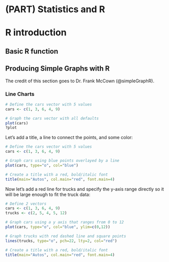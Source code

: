 # (PART) Statistics and R {-}

# R introduction

## Basic R function

## Producing Simple Graphs with R

The credit of this section goes to Dr. Frank McCown (@simpleGraphR). 

### Line Charts

```r
# Define the cars vector with 5 values
cars <- c(1, 3, 6, 4, 9)

# Graph the cars vector with all defaults
plot(cars)
?plot
```


Let's add a title, a line to connect the points, and some color:

```r
# Define the cars vector with 5 values
cars <- c(1, 3, 6, 4, 9)

# Graph cars using blue points overlayed by a line 
plot(cars, type="o", col="blue")

# Create a title with a red, bold/italic font
title(main="Autos", col.main="red", font.main=4)
```

Now let's add a red line for trucks and specify the y-axis range directly so it will be large enough to fit the truck data:


```r
# Define 2 vectors
cars <- c(1, 3, 6, 4, 9)
trucks <- c(2, 5, 4, 5, 12)

# Graph cars using a y axis that ranges from 0 to 12
plot(cars, type="o", col="blue", ylim=c(0,12))

# Graph trucks with red dashed line and square points
lines(trucks, type="o", pch=22, lty=2, col="red")

# Create a title with a red, bold/italic font
title(main="Autos", col.main="red", font.main=4)
```


